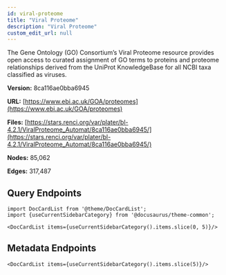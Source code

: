 ```yaml
---
id: viral-proteome
title: "Viral Proteome"
description: "Viral Proteome"
custom_edit_url: null
---
```





The Gene Ontology (GO) Consortium’s Viral Proteome resource provides open access to curated assignment of GO terms to proteins and proteome relationships derived from the UniProt KnowledgeBase for all NCBI taxa classified as viruses.

**Version:** 8ca116ae0bba6945

**URL:** [https://www.ebi.ac.uk/GOA/proteomes](https://www.ebi.ac.uk/GOA/proteomes)

**Files:** [https://stars.renci.org/var/plater/bl-4.2.1/ViralProteome_Automat/8ca116ae0bba6945/](https://stars.renci.org/var/plater/bl-4.2.1/ViralProteome_Automat/8ca116ae0bba6945/)

**Nodes:** 85,062

**Edges:** 317,487






## Query Endpoints
```mdx-code-block
import DocCardList from '@theme/DocCardList';
import {useCurrentSidebarCategory} from '@docusaurus/theme-common';

<DocCardList items={useCurrentSidebarCategory().items.slice(0, 5)}/>
```

## Metadata Endpoints    
```mdx-code-block
<DocCardList items={useCurrentSidebarCategory().items.slice(5)}/>
```
      